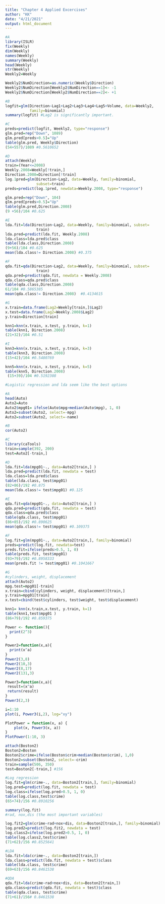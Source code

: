 ---
title: "Chapter 4 Applied Excercises"
author: "KK"
date: "4/21/2021"
output: html_document
---

```{r 10}
#A
library(ISLR)
fix(Weekly)
dim(Weekly)
names(Weekly)
summary(Weekly)
head(Weekly)
str(Weekly)
Weekly2=Weekly

Weekly2$NumDirection=as.numeric(Weekly$Direction)
Weekly2$NumDirection[Weekly2$NumDirection==1]<- -1
Weekly2$NumDirection[Weekly2$NumDirection==2]<- +1

#B
logfit=glm(Direction~Lag1+Lag2+Lag3+Lag4+Lag5+Volume, data=Weekly2,
           family=binomial)
summary(logfit) #Lag2 is significantly important.

#C
preds=predict(logfit, Weekly2, type="response")
glm.pred=rep("Down", 1089)
glm.pred[preds>0.5]="Up"
table(glm.pred, Weekly$Direction)
(54+557)/1089 #0.5610652

#D
attach(Weekly)
train=(Year<=2008)
Weekly.2008=Weekly[!train,]
Direction.2008=Direction[!train]
log.1pred=glm(Direction~Lag2, data=Weekly, family=binomial, 
              subset=train)
preds=predict(log.1pred, newdata=Weekly.2008, type="response")

glm.pred=rep("Down", 104)
glm.pred[preds>0.5]="Up"
table(glm.pred,Direction.2008)
(9 +56)/104 #0.625

#E
lda.fit=lda(Direction~Lag2, data=Weekly, family=binomial, subset=
              train)
lda.pred=predict(lda.fit, Weekly.2008)
lda.class=lda.pred$class
table(lda.class,Direction.2008)
(9+56)/104 #0.625
mean(lda.class!= Direction.2008) #0.375

#F
qda.fit=qda(Direction~Lag2, data=Weekly, family=binomial, subset=
              train)
qda.pred=predict(qda.fit, newdata = Weekly.2008)
qda.class=qda.pred$class
table(qda.class,Direction.2008)
61/104 #0.5865385
mean(qda.class!= Direction.2008)  #0.4134615

#G
x.train=data.frame(Lag2=Weekly[train,]$Lag2)
x.test=data.frame(Lag2=Weekly.2008$Lag2)
y.train=Direction[train]

knn1=knn(x.train, x.test, y.train, k=1)
table(knn1, Direction.2008)
(21+32)/104 #0.51

#I
knn3=knn(x.train, x.test, y.train, k=3)
table(knn3, Direction.2008)
(15+42)/104 #0.5480769

knn5=knn(x.train, x.test, y.train, k=5)
table(knn5, Direction.2008)
 (15+39)/104 #0.5192308

#Logistic regression and lda seem like the best options

```
```{r 11}
#A
head(Auto)
Auto2=Auto
Auto2$mpg01= ifelse(Auto$mpg>median(Auto$mpg), 1, 0)
Auto2=subset(Auto2, select=-mpg)
Auto2=subset(Auto2, select=-name)

#B
cor(Auto2)

#C
library(caTools)
train=sample(392, 200)
test=Auto2[-train,]

#D
lda.fit=lda(mpg01~., data=Auto2[train,] )
lda.pred=predict(lda.fit, newdata = test)
lda.class=lda.pred$class
table(lda.class, test$mpg01)
(82+86)/192 #0.875
mean(lda.class!= test$mpg01) #0.125

#E
qda.fit=qda(mpg01~., data=Auto2[train,] )
qda.pred=predict(qda.fit, newdata = test)
qda.class=qda.pred$class
table(qda.class, test$mpg01)
(86+85)/192 #0.890625
mean(qda.class!= test$mpg01) #0.109375

#F
log.fit=glm(mpg01~., data=Auto2[train,], family=binomial)
preds=predict(log.fit, newdata=test)
preds.fit=ifelse(preds>0.5, 1, 0)
table(preds.fit, test$mpg01)
(93+79)/192 #0.8958333
mean(preds.fit != test$mpg01) #0.1041667

#G
#cylinders, weight, displacement
attach(Auto2)
mpg.test=mpg01[-train]
x.train=cbind(cylinders, weight, displacement)[train,]
y.train=mpg01[train]
x.test=cbind(test$cylinders, test$weight, test$displacement)

knn1= knn(x.train,x.test, y.train, k=1)
table(knn1,test$mpg01 )
(86+79)/192 #0.859375
```

```{r 12}
Power <- function(){
  print(2^3)
}

Power2=function(x,a){
  print(x^a)
}
Power2(3,8)
Power2(10,3)
Power2(8,17)
Power2(131,3)

Power3=function(x,a){
 result=(x^a)
 return(result)
}
Power3(2,3)

i=1:10
plot(i, Power3(i,2), log="xy")

PlotPower = function(x, a) {
    plot(x, Power3(x, a))
}
PlotPower(1:10, 3)

```
```{r 13}
attach(Boston2)
Boston2=Boston
Boston2$crime=ifelse(Boston$crim>median(Boston$crim), 1,0)
Boston2=subset(Boston2, select=-crim)
train=sample(506, 350)
test=Boston2[-train,] #156

#Log regression
log.fit=glm(crime~., data=Boston2[train,], family=binomial)
log.pred=predict(log.fit, newdata = test)
log.class=ifelse(log.pred>0.5, 1, 0)
table(log.class,test$crime)
(65+74)/156 #0.8910256

summary(log.fit)
#rad, nox,dis (the most important variables)

log.fit2=glm(crime~rad+nox+dis, data=Boston2[train,], family=binomial)
log.pred2=predict(log.fit2, newdata = test)
log.class2=ifelse(log.pred2>0.5, 1, 0)
table(log.class2,test$crime)
(71+62)/156 #0.8525641

#LDA
lda.fit=lda(crime~., data=Boston2[train,])
lda.class=predict(lda.fit, newdata = test)$class
table(lda.class, test$crime)
(69+63)/156 #0.8461538

#QDA
qda.fit=lda(crime~rad+nox+dis, data=Boston2[train,])
qda.class=predict(qda.fit, newdata = test)$class
table(qda.class, test$crime)
(71+61)/156# 0.8461538


```



